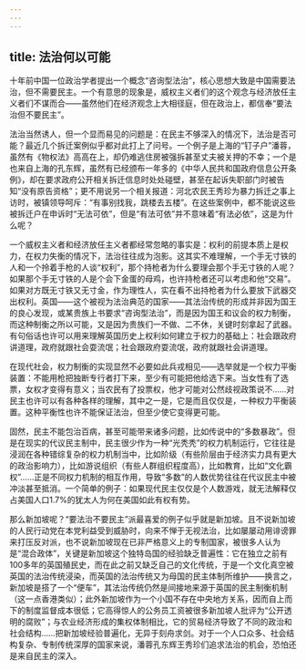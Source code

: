 ```yaml
---
---
---
```

title: 法治何以可能
---







十年前中国一位政治学者提出一个概念“咨询型法治”，核心思想大致是中国需要法治，但不需要民主。一个有意思的现象是，威权主义者们的这个观念与经济放任主义者们不谋而合——虽然他们在经济观念上大相径庭，但在政治上，都信奉“要法治但不要民主”。

法治当然诱人，但一个显而易见的问题是：在民主不够深入的情况下，法治是否可能？最近几个拆迁案例似乎都对此打上了问号。一个例子是上海的“钉子户”潘蓉，虽然有《物权法》高高在上，却仍难逃住房被强拆甚至丈夫被关押的不幸；一个是也来自上海的孔东辉，虽然有已经颁布一年多的《中华人民共和国政府信息公开条例》，却在要求政府公开相关拆迁信息时处处碰壁，甚至在起诉失职部门时被告知“没有原告资格”；更不用说另一个相关报道：河北农民王秀珍为暴力拆迁之事上访时，被镇领导呵斥：“有事别找我，跳楼去五楼”。在这些案例中，都不能说这些被拆迁户在申诉时“无法可依”，但是“有法可依”并不意味着“有法必依”，这是为什么呢？

一个威权主义者和经济放任主义者都经常忽略的事实是：权利的前提本质上是权力，在权力失衡的情况下，法治往往成为泡影。这其实不难理解，一个手无寸铁的人和一个拎着手枪的人谈“权利”，那个持枪者为什么要理会那个手无寸铁的人呢？如果那个手无寸铁的人是个会下金蛋的母鸡，也许持枪者还可以考虑和他“交易”。如果对方既无寸铁又无寸金，作为理性人，实在看不出持枪者为什么要放下武器交出权利。英国——这个被视为法治典范的国家——其法治传统的形成并非因为国王的良心发现，或某贵族上书要求“咨询型法治”，而是因为国王和议会的权力制衡，而这种制衡之所以可能，又是因为贵族们一不做、二不休，关键时刻拿起了武器。有句俗话也许可以用来理解英国历史上权利如何建立于权力的基础上：社会跟政府讲道理，政府就跟社会耍流氓；社会跟政府耍流氓，政府就跟社会讲道理。

在现代社会，权力制衡的实现显然不必要如此兵戎相见——选举就是一个权力平衡装置：不能用枪把独断专行者打下来，至少有可能把他给选下来。当女性有了选票，女权才变得有意义；当农民有了投票权，他才可能对公然歧视政策说不……对民主也许可以有各种各样的理解，其中之一是，它是而且仅仅是，一种权力平衡装置。这种平衡性也许不能保证法治，但至少使它变得更可能。

固然，民主不能包治百病，甚至可能带来诸多问题，比如传说中的“多数暴政”。但是在现实的代议民主制中，民主很少作为一种“光秃秃”的权力机制运行，它往往是浸润在各种错综复杂的权力机制当中，比如阶级（有些阶层由于经济实力具有更大的政治影响力），比如游说组织（有些人群组织程度高），比如教育，比如“文化霸权”……正是不同权力机制的相互作用，导致“多数”的人数优势往往在代议民主中被冲淡甚至抵消。一个简单的例子：如果现代民主仅仅是个人数游戏，就无法解释仅占美国人口1.7%的犹太人为何在美国如此有权有势。

那么新加坡呢？“要法治不要民主”派最喜爱的例子似乎就是新加坡。且不说新加坡的人民行动党在本党利益受到威胁时，向来不惮于无视法治，比如屡屡动用诽谤罪来打压反对派，也不说新加坡现在已非严格意义上的专制国家，被很多人认为是“混合政体”，关键是新加坡这个独特岛国的经验缺乏普遍性：它在独立之前有100多年的英国殖民史，而在此之前又缺乏自己的文化传统，于是一个文化真空被英国的法治传统浸染，而英国的法治传统又为母国的民主体制所维护——换言之，新加坡是搭了一个“便车”，其法治传统仍然是间接地来源于英国的民主制衡机制（这一点香港类似）；此外新加坡作为一个小国不存在中央地方关系，因而自上而下的制度监督成本很低；它高得惊人的公务员工资被很多新加坡人批评为“公开透明的腐败”；与农业经济形成的集权体制相比，它的贸易经济导致了不同的政治和社会结构……把新加坡经验普遍化，无异于刻舟求剑。对于一个人口众多、社会结构复杂、专制传统深厚的国家来说，潘蓉孔东辉王秀珍们追求法治的机会，恐怕还是来自民主的深入。